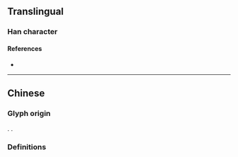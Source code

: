 {{also|態}}
{{character info}}
==Translingual==

===Han character===
{{Han char|rn=61|rad=心|as=04|sn=8|four=|canj=KIP|ids=⿱太心}}

====References====
* {{Han ref|kx=0379.071|hdz=42273.110|uh=6001|ud=24577}}

----

==Chinese==

===Glyph origin===
{{Han simp|態|f=能|t=太}}. {{Han compound|太|心|t2=heart|ls=psc|c1=p|c2=s|no_och1=1}}.

===Definitions===
{{zh-see|態}}